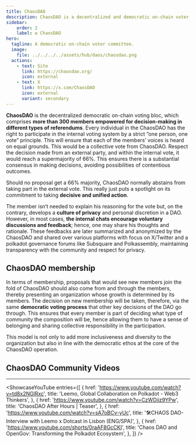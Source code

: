 ```yaml
---
title: ChaosDAO
description: ChaosDAO is a decentralized and democratic on-chain voter committee, consisting of over 300 members who are actively involved in the governance of Polkadot, Kusama, and various ecosystem projects.
sidebar:
    order: 2
    label: ✪ ChaosDAO
hero:
  tagline: A democratic on-chain voter committee.
  image: 
    file: ../../../../assets/hub/daos/chaosdao.png
  actions:
    - text: Site
      link: https://chaosdao.org/
      icon: external
    - text: X
      link: https://x.com/ChaosDAO
      icon: external
      variant: secondary
---
```



**ChaosDAO** is the decentralized democratic on-chain voting bloc, which comprises **more than 300 members empowered for decision-making in different types of referendums**. Every individual in the ChaosDAO has the right to participate in the internal voting system by a strict “one person, one vote” principle. This will ensure that each of the members’ voices is heard on equal grounds.
This would be a collective vote from ChaosDAO. Respect the decision made from an external party, and within the internal vote, it would reach a supermajority of 66%. This ensures there is a substantial consensus in making decisions, avoiding possibilities of contentious outcomes. 

Should no proposal get a 66% majority, ChaosDAO normally abstains from taking part in the external vote. This really just puts a spotlight on its commitment to taking **decisive and unified action**.

The member isn’t needed to explain his reasoning for the vote but, on the contrary, develops a **culture of privacy** and personal discretion in a DAO. However, in most cases, **the internal chats encourage voluntary discussions and feedback**; hence, one may share his thoughts and rationale.
These feedbacks are later summarized and anonymized by the ChaosDAO and shared over various platforms with focus on X/Twitter and a polkadot governance forums like Subsquare and Polkassembly, maintaining transparency with the community and respect for privacy.

## ChaosDAO membership
In terms of membership, proposals that would see new members join the fold of ChaosDAO should also come from and through the members, thereby presenting an organization whose growth is determined by its members. The decision on new membership will be taken, therefore, via the same **democratic voting process** that other key decisions of the DAO go through. This ensures that every member is part of deciding what type of community the composition will be, hence allowing them to have a sense of belonging and sharing collective responsibility in the participation.

This model is not only to add more inclusiveness and diversity to the organization but also in line with the democratic ethos at the core of the ChaosDAO operation.

## ChaosDAO Community Videos
------------
<ShowcaseYouTube
  entries={[
      {
      href: 'https://www.youtube.com/watch?v=td8x2NGlRxc',
      title: 'Leemo, Global Collaboration on Polkadot - Web3 Thinkers',
          },
              {
      href: 'https://www.youtube.com/watch?v=CzWDiiz9YPw',
      title: 'ChaosDAO After Hours | Teaser',
          },
              {
      href: 'https://www.youtube.com/watch?v=sA7oBCv-yUc',
      title: '🛠CHAOS DAO- Interview with Leemo x Dotcast in Lisbon (ENG/SPA)',
          },
    {
      href: 'https://www.youtube.com/shorts/0raAF8GcCKI',
      title: 'Chaos DAO and OpenGov: Transforming the Polkadot Ecosystem',
          },
  ]} />